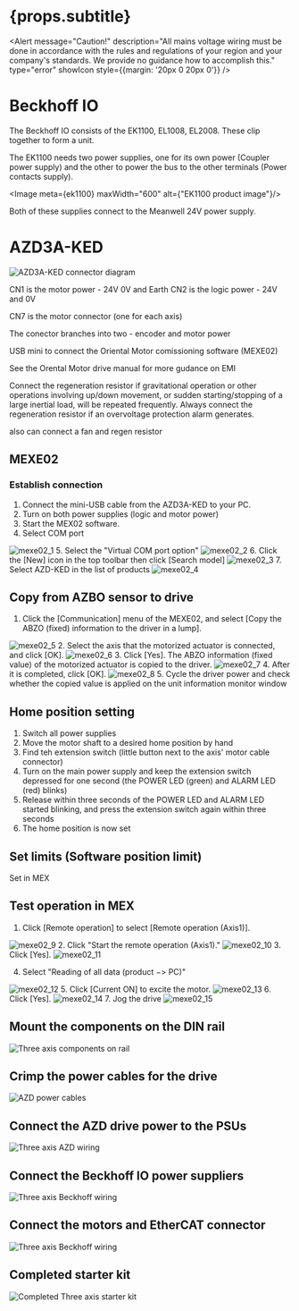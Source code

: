 

# {props.subtitle}
<Alert message="Caution!" description="All mains voltage wiring must be done in accordance with the rules and regulations of your region and your company's standards. We provide no guidance how to accomplish this." type="error" showIcon style={{margin: '20px 0 20px 0'}} />


# Beckhoff IO

The Beckhoff IO consists of the EK1100, EL1008, EL2008. These clip together to form a unit.

The EK1100 needs two power supplies, one for its own power (Coupler power supply) and the other to power the bus to the other terminals (Power contacts supply).


<Image meta={ek1100} maxWidth="600" alt={"EK1100 product image"}/>

Both of these supplies connect to the Meanwell 24V power supply.


# AZD3A-KED


<img src={azd3a_ked_connectors} alt="AZD3A-KED connector diagram"/>

CN1 is the motor power - 24V 0V and Earth
CN2 is the logic power - 24V and 0V

CN7 is the motor connector (one for each axis)

The conector branches into two - encoder and motor power


USB mini to connect the Oriental Motor comissioning software (MEXE02)

See the Orental Motor drive manual for more gudance on EMI

Connect the regeneration resistor if gravitational operation or other operations involving up/down movement, or
sudden starting/stopping of a large inertial load, will be repeated frequently.
Always connect the regeneration resistor if an overvoltage protection alarm generates.


also can connect a fan and regen resistor





## MEXE02

### Establish connection
1. Connect the mini-USB cable from the AZD3A-KED to your PC.
1. Turn on both power supplies (logic and motor power)
1. Start the MEX02 software.
1. Select COM port
<Image meta={mexe02_1} alt="mexe02_1" maxWidth={400}/>
5. Select the "Virtual COM port option"
<Image meta={mexe02_2} alt="mexe02_2" maxWidth={400}/>
6. Click the [New] icon in the top toolbar then click [Search model]
<Image meta={mexe02_3} alt="mexe02_3" maxWidth={600}/>
7. Select AZD-KED in the list of products
<Image meta={mexe02_4} alt="mexe02_4" maxWidth={600}/>

## Copy from AZBO sensor to drive
1. Click the [Communication] menu of the MEXE02, and select [Copy the ABZO (fixed) information to the driver in a lump].
<Image meta={mexe02_5} alt="mexe02_5" maxWidth={400}/>
2. Select the axis that the motorized actuator is connected, and click [OK].
<Image meta={mexe02_6} alt="mexe02_6" maxWidth={400}/>
3. Click [Yes]. The ABZO information (fixed value) of the motorized actuator is copied to the driver.
<Image meta={mexe02_7} alt="mexe02_7" maxWidth={600}/>
4. After it is completed, click [OK].
<Image meta={mexe02_8} alt="mexe02_8" maxWidth={600}/>
5. Cycle the driver power and check whether the copied value is applied on the unit information monitor window


## Home position setting

1. Switch all power supplies
1. Move the motor shaft to a desired home position by hand
1. Find teh extension switch (little button next to the axis' motor cable connector)
1. Turn on the main power supply and keep the extension switch depressed for one second (the POWER LED (green) and ALARM LED (red) blinks)
1. Release within three seconds of the POWER LED and ALARM LED started blinking, and press the extension switch again within three seconds
1. The home position is now set

## Set limits (Software position limit)

Set in MEX


## Test operation in MEX

1. Click [Remote operation] to select [Remote operation (Axis1)].
<Image meta={mexe02_9} alt="mexe02_9" maxWidth={400}/>
2. Click "Start the remote operation (Axis1)."
<Image meta={mexe02_10} alt="mexe02_10" maxWidth={400}/>
3. Click [Yes].
<Image meta={mexe02_11} alt="mexe02_11" maxWidth={400}/>

4. Select "Reading of all data (product −> PC)"
<Image meta={mexe02_12} alt="mexe02_12" maxWidth={400}/>
5. Click [Current ON] to excite the motor.
<Image meta={mexe02_13} alt="mexe02_13" maxWidth={400}/>
6. Click [Yes].
<Image meta={mexe02_14} alt="mexe02_14" maxWidth={400}/>
7. Jog the drive
<Image meta={mexe02_15} alt="mexe02_15" maxWidth={400}/>

## Mount the components on the DIN rail


<Image meta={three_axis_components_on_rail} alt="Three axis components on rail"/>

## Crimp the power cables for the drive


<Image meta={three_axis_azd_power_cables} alt="AZD power cables" maxWidth={400}/>

## Connect the AZD drive power to the PSUs


<Image meta={three_axis_azd_wiring} alt="Three axis AZD wiring"/>

## Connect the Beckhoff IO power suppliers


<Image meta={three_axis_beckhoff_wiring} alt="Three axis Beckhoff wiring"/>

## Connect the motors and EtherCAT connector


<Image meta={three_axis_motors_and_ethercat} alt="Three axis Beckhoff wiring"/>


## Completed starter kit


<Image meta={photo_three_axis_start_kit_assembled} alt="Completed Three axis starter kit"/>



